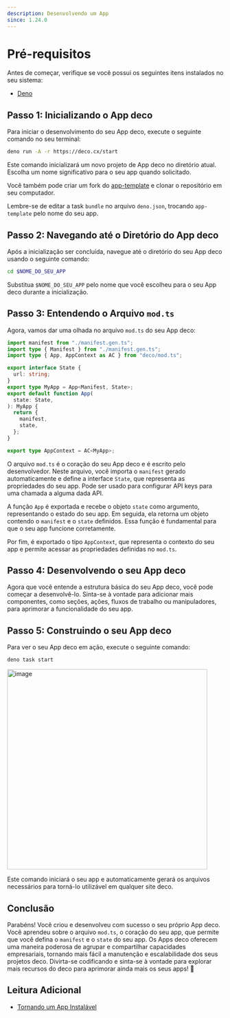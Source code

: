 ```yaml
---
description: Desenvolvendo um App
since: 1.24.0
---
```


# Pré-requisitos

Antes de começar, verifique se você possui os seguintes itens instalados no seu
sistema:

- [Deno](https://deno.land/)

## Passo 1: Inicializando o App deco

Para iniciar o desenvolvimento do seu App deco, execute o seguinte comando no
seu terminal:

```bash
deno run -A -r https://deco.cx/start
```

Este comando inicializará um novo projeto de App deco no diretório atual.
Escolha um nome significativo para o seu app quando solicitado.

Você também pode criar um fork do [app-template](https://github.com/deco-cx/app-template) e clonar o repositório em seu computador.

Lembre-se de editar a task `bundle` no arquivo `deno.json`, trocando `app-template` pelo nome do seu app.

## Passo 2: Navegando até o Diretório do App deco

Após a inicialização ser concluída, navegue até o diretório do seu App deco
usando o seguinte comando:

```bash
cd $NOME_DO_SEU_APP
```

Substitua `$NOME_DO_SEU_APP` pelo nome que você escolheu para o seu App deco
durante a inicialização.

## Passo 3: Entendendo o Arquivo `mod.ts`

Agora, vamos dar uma olhada no arquivo `mod.ts` do seu App deco:

```ts
import manifest from "./manifest.gen.ts";
import type { Manifest } from "./manifest.gen.ts";
import type { App, AppContext as AC } from "deco/mod.ts";

export interface State {
  url: string;
}
export type MyApp = App<Manifest, State>;
export default function App(
  state: State,
): MyApp {
  return {
    manifest,
    state,
  };
}

export type AppContext = AC<MyApp>;
```

O arquivo `mod.ts` é o coração do seu App deco e é escrito pelo desenvolvedor.
Neste arquivo, você importa o `manifest` gerado automaticamente e define a
interface `State`, que representa as propriedades do seu app. Pode ser usado
para configurar API keys para uma chamada a alguma dada API.

A função `App` é exportada e recebe o objeto `state` como argumento,
representando o estado do seu app. Em seguida, ela retorna um objeto contendo o
`manifest` e o `state` definidos. Essa função é fundamental para que o seu app
funcione corretamente.

Por fim, é exportado o tipo `AppContext`, que representa o contexto do seu app e
permite acessar as propriedades definidas no `mod.ts`.

## Passo 4: Desenvolvendo o seu App deco

Agora que você entende a estrutura básica do seu App deco, você pode começar a
desenvolvê-lo. Sinta-se à vontade para adicionar mais componentes, como seções,
ações, fluxos de trabalho ou manipuladores, para aprimorar a funcionalidade do
seu app.

## Passo 5: Construindo o seu App deco

Para ver o seu App deco em ação, execute o seguinte comando:

```bash
deno task start
```

<Frame><img width="466" alt="image" src="https://github.com/deco-sites/starting/assets/5839364/a0dfa130-91e0-4542-84e6-29d4539c7cff"/></Frame>

Este comando iniciará o seu app e automaticamente gerará os arquivos necessários
para torná-lo utilizável em qualquer site deco.

## Conclusão

Parabéns! Você criou e desenvolveu com sucesso o seu próprio App deco. Você
aprendeu sobre o arquivo `mod.ts`, o coração do seu app, que permite que você
defina o `manifest` e o `state` do seu app. Os Apps deco oferecem uma maneira
poderosa de agrupar e compartilhar capacidades empresariais, tornando mais fácil
a manutenção e escalabilidade dos seus projetos deco. Divirta-se codificando e
sinta-se à vontade para explorar mais recursos do deco para aprimorar ainda mais
os seus apps! 🚀

## Leitura Adicional

- [Tornando um App Instalável](https://deco.cx/docs/en/developing-capabilities/apps/making-an-app-installable)
